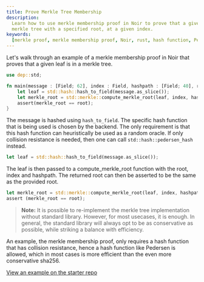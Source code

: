 ```yaml
---
title: Prove Merkle Tree Membership
description:
  Learn how to use merkle membership proof in Noir to prove that a given leaf is a member of a
  merkle tree with a specified root, at a given index.
keywords:
  [merkle proof, merkle membership proof, Noir, rust, hash function, Pedersen, sha256, merkle tree]
---
```


Let's walk through an example of a merkle membership proof in Noir that proves that a given leaf is
in a merkle tree.

```rust
use dep::std;

fn main(message : [Field; 62], index : Field, hashpath : [Field; 40], root : Field) {
    let leaf = std::hash::hash_to_field(message.as_slice());
    let merkle_root = std::merkle::compute_merkle_root(leaf, index, hashpath);
    assert(merkle_root == root);
}

```

The message is hashed using `hash_to_field`. The specific hash function that is being used is chosen
by the backend. The only requirement is that this hash function can heuristically be used as a
random oracle. If only collision resistance is needed, then one can call `std::hash::pedersen_hash`
instead.

```rust
let leaf = std::hash::hash_to_field(message.as_slice());
```

The leaf is then passed to a compute_merkle_root function with the root, index and hashpath. The returned root can then be asserted to be the same as the provided root.

```rust
let merkle_root = std::merkle::compute_merkle_root(leaf, index, hashpath);
assert (merkle_root == root);
```

> **Note:** It is possible to re-implement the merkle tree implementation without standard library.
> However, for most usecases, it is enough. In general, the standard library will always opt to be
> as conservative as possible, while striking a balance with efficiency.

An example, the merkle membership proof, only requires a hash function that has collision
resistance, hence a hash function like Pedersen is allowed, which in most cases is more efficient
than the even more conservative sha256.

[View an example on the starter repo](https://github.com/noir-lang/noir-examples/blob/3ea09545cabfa464124ec2f3ea8e60c608abe6df/stealthdrop/circuits/src/main.nr#L20)
